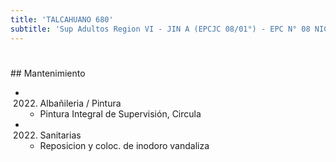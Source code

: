 ```yaml
---
title: 'TALCAHUANO 680'
subtitle: 'Sup Adultos Region VI - JIN A (EPCJC 08/01°) - EPC N° 08 NICOLAS AVELLANEDA - CENS N° 03 - EPA N° 08 NICOLAS AVELLANEDA - CENTRO EDUCATIVO CURSOS ESPECIALES - SUPERVISIÓN CURSOS ESPECIALES'
---
```


#


 ## Mantenimiento

*  (2022) Albañileria / Pintura 
    + Pintura Integral de Supervisión, Circula

*  (2022) Sanitarias 
    + Reposicion y coloc. de inodoro vandaliza



